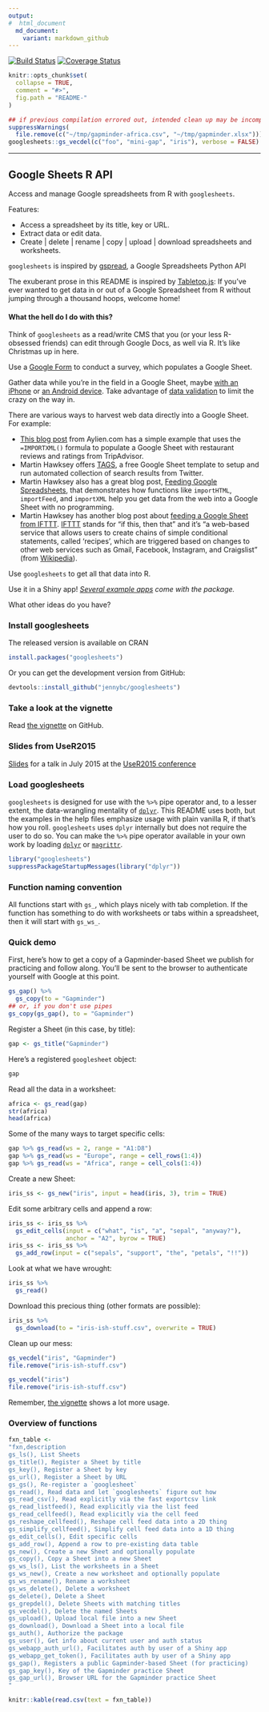 ```yaml
---
output:
#  html_document
  md_document:
    variant: markdown_github
---
```


<!-- README.md is generated from README.Rmd. Please edit that file -->

[![Build Status](https://travis-ci.org/jennybc/googlesheets.svg?branch=master)](https://travis-ci.org/jennybc/googlesheets) [![Coverage Status](https://coveralls.io/repos/jennybc/googlesheets/badge.svg)](https://coveralls.io/r/jennybc/googlesheets)

```r
knitr::opts_chunk$set(
  collapse = TRUE,
  comment = "#>",
  fig.path = "README-"
)
```

```r
## if previous compilation errored out, intended clean up may be incomplete
suppressWarnings(
  file.remove(c("~/tmp/gapminder-africa.csv", "~/tmp/gapminder.xlsx")))
googlesheets::gs_vecdel(c("foo", "mini-gap", "iris"), verbose = FALSE)
```
---

Google Sheets R API
---

Access and manage Google spreadsheets from R with `googlesheets`. 

Features:

  - Access a spreadsheet by its title, key or URL.
  - Extract data or edit data.
  - Create | delete | rename | copy | upload | download spreadsheets and worksheets.

`googlesheets` is inspired by [gspread](https://github.com/burnash/gspread), a Google Spreadsheets Python API

The exuberant prose in this README is inspired by [Tabletop.js](https://github.com/jsoma/tabletop): If you've ever wanted to get data in or out of a Google Spreadsheet from R without jumping through a thousand hoops, welcome home!

#### What the hell do I do with this?

Think of `googlesheets` as a read/write CMS that you (or your less R-obsessed friends) can edit through Google Docs, as well via R. It's like Christmas up in here.

Use a [Google Form](http://www.google.com/forms/about/) to conduct a survey, which populates a Google Sheet.

Gather data while you're in the field in a Google Sheet, maybe [with an iPhone](https://itunes.apple.com/us/app/google-sheets/id842849113?mt=8) or [an Android device](https://play.google.com/store/apps/details?id=com.google.android.apps.docs.editors.sheets&hl=en). Take advantage of [data validation](https://support.google.com/docs/answer/139705?hl=en) to limit the crazy on the way in.

There are various ways to harvest web data directly into a Google Sheet. For example:

  * [This blog post](http://blog.aylien.com/post/114757623598/sentiment-analysis-of-restaurant-reviews) from Aylien.com has a simple example that uses the `=IMPORTXML()` formula to populate a Google Sheet with restaurant reviews and ratings from TripAdvisor.
  * Martin Hawksey offers [TAGS](https://tags.hawksey.info), a free Google Sheet template to setup and run automated collection of search results from Twitter.
  * Martin Hawksey also has a great blog post, [Feeding Google Spreadsheets](https://mashe.hawksey.info/2012/10/feeding-google-spreadsheets-exercises-in-import/), that demonstrates how functions like `importHTML`, `importFeed`, and `importXML` help you get data from the web into a Google Sheet with no programming.
  * Martin Hawksey has another blog post about [feeding a Google Sheet from IFTTT](https://mashe.hawksey.info/2012/09/ifttt-if-i-do-that-on-insert-social-networkrss-feedother-then-add-row-to-google-spreadsheet/). [IFTTT](https://ifttt.com) stands for "if this, then that" and it's "a web-based service that allows users to create chains of simple conditional statements, called 'recipes', which are triggered based on changes to other web services such as Gmail, Facebook, Instagram, and Craigslist" (from [Wikipedia](http://en.wikipedia.org/wiki/IFTTT)).

Use `googlesheets` to get all that data into R.

Use it in a Shiny app! *[Several example apps](inst/shiny-examples) come with the package.*

What other ideas do you have?
  
### Install googlesheets

The released version is available on CRAN

```r
install.packages("googlesheets")
```

Or you can get the development version from GitHub:

```r
devtools::install_github("jennybc/googlesheets")
```

### Take a look at the vignette

Read [the vignette](http://htmlpreview.github.io/?https://raw.githubusercontent.com/jennybc/googlesheets/master/vignettes/basic-usage.html) on GitHub.

### Slides from UseR2015

[Slides](https://speakerdeck.com/jennybc/googlesheets-talk-at-user2015) for a talk in July 2015 at the [UseR2015 conference](http://user2015.math.aau.dk)

### Load googlesheets

`googlesheets` is designed for use with the `%>%` pipe operator and, to a lesser extent, the data-wrangling mentality of [`dplyr`](http://cran.r-project.org/web/packages/dplyr/index.html). This README uses both, but the examples in the help files emphasize usage with plain vanilla R, if that's how you roll. `googlesheets` uses `dplyr` internally but does not require the user to do so. You can make the `%>%` pipe operator available in your own work by loading [`dplyr`](http://cran.r-project.org/web/packages/dplyr/index.html) or [`magrittr`](http://cran.r-project.org/web/packages/magrittr/index.html).

```r
library("googlesheets")
suppressPackageStartupMessages(library("dplyr"))
```

### Function naming convention

All functions start with `gs_`, which plays nicely with tab completion. If the function has something to do with worksheets or tabs within a spreadsheet, then it will start with `gs_ws_`.

### Quick demo

First, here's how to get a copy of a Gapminder-based Sheet we publish for practicing and follow along. You'll be sent to the browser to authenticate yourself with Google at this point.

```r
gs_gap() %>% 
  gs_copy(to = "Gapminder")
## or, if you don't use pipes
gs_copy(gs_gap(), to = "Gapminder")
```

Register a Sheet (in this case, by title):

```r
gap <- gs_title("Gapminder")

```

Here's a registered `googlesheet` object:

```r
gap
```

Read all the data in a worksheet:

```r
africa <- gs_read(gap)
str(africa)
head(africa)
```

Some of the many ways to target specific cells:

```r
gap %>% gs_read(ws = 2, range = "A1:D8")
gap %>% gs_read(ws = "Europe", range = cell_rows(1:4))
gap %>% gs_read(ws = "Africa", range = cell_cols(1:4))
```

Create a new Sheet:

```r
iris_ss <- gs_new("iris", input = head(iris, 3), trim = TRUE)
```

Edit some arbitrary cells and append a row:

```r
iris_ss <- iris_ss %>% 
  gs_edit_cells(input = c("what", "is", "a", "sepal", "anyway?"),
                anchor = "A2", byrow = TRUE)
iris_ss <- iris_ss %>% 
  gs_add_row(input = c("sepals", "support", "the", "petals", "!!"))
```

Look at what we have wrought:

```r
iris_ss %>% 
  gs_read()
```

Download this precious thing (other formats are possible):

```r
iris_ss %>% 
  gs_download(to = "iris-ish-stuff.csv", overwrite = TRUE)
```

Clean up our mess:

```r
gs_vecdel("iris", "Gapminder")
file.remove("iris-ish-stuff.csv")
```

```r
gs_vecdel("iris")
file.remove("iris-ish-stuff.csv")
```

Remember, [the vignette](http://htmlpreview.github.io/?https://raw.githubusercontent.com/jennybc/googlesheets/master/vignettes/basic-usage.html) shows a lot more usage.

### Overview of functions

```r
fxn_table <-
"fxn,description
gs_ls(), List Sheets
gs_title(), Register a Sheet by title
gs_key(), Register a Sheet by key
gs_url(), Register a Sheet by URL
gs_gs(), Re-register a `googlesheet`
gs_read(), Read data and let `googlesheets` figure out how
gs_read_csv(), Read explicitly via the fast exportcsv link
gs_read_listfeed(), Read explicitly via the list feed
gs_read_cellfeed(), Read explicitly via the cell feed
gs_reshape_cellfeed(), Reshape cell feed data into a 2D thing
gs_simplify_cellfeed(), Simplify cell feed data into a 1D thing
gs_edit_cells(), Edit specific cells
gs_add_row(), Append a row to pre-existing data table
gs_new(), Create a new Sheet and optionally populate
gs_copy(), Copy a Sheet into a new Sheet
gs_ws_ls(), List the worksheets in a Sheet
gs_ws_new(), Create a new worksheet and optionally populate
gs_ws_rename(), Rename a worksheet
gs_ws_delete(), Delete a worksheet
gs_delete(), Delete a Sheet
gs_grepdel(), Delete Sheets with matching titles
gs_vecdel(), Delete the named Sheets 
gs_upload(), Upload local file into a new Sheet
gs_download(), Download a Sheet into a local file
gs_auth(), Authorize the package
gs_user(), Get info about current user and auth status
gs_webapp_auth_url(), Facilitates auth by user of a Shiny app
gs_webapp_get_token(), Facilitates auth by user of a Shiny app
gs_gap(), Registers a public Gapminder-based Sheet (for practicing)
gs_gap_key(), Key of the Gapminder practice Sheet
gs_gap_url(), Browser URL for the Gapminder practice Sheet
"
```

```r
knitr::kable(read.csv(text = fxn_table))
```

